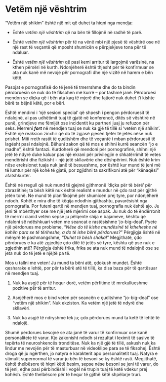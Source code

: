 # Vetëm një vështrim

"Vetëm një shikim" është një mit që duhet ta hiqni nga mendja:

- Është *vetëm një vështrim* që na bën të fillojmë në radhë të parë.

- Është *vetëm një vështrim* për të na vënë mbi një pjesë të vështirë ose në një rast të veçantë që mposht shumicën e përpjekjeve tona për të ndaluar.

- Është *vetëm një vështrim* që pasi kemi arritur të largojmë varësinë, na kthen përsëri në kurth. Ndonjëherë është thjesht për të konfirmuar se ata nuk kanë më nevojë për pornografi dhe një vizitë në harem e bën këtë.

Pasojat e pornografisë do të jenë të tmerrshme dhe do ta bindin përdoruesin se nuk do të fiksohen më kurrë – por tashmë janë. Përdoruesi mendon se diçka që i bën ata kaq të mjerë dhe fajtorë nuk duhet t'i kishte bërë ta bëjnë këtë, por e bëri.

Është mendimi i 'një sesioni special' që shpesh i pengon përdoruesit të ndalojnë, ai pas udhëtimit tuaj të gjatë në konferencë, ditës së vështirë në punë, grindjeve me fëmijët ose incidentit ku partneri juaj ju refuzon për seks. Merreni ***fort*** në mendjen tuaj se nuk ka gjë të tillë si 'vetëm një shikim'. Është një reaksion zinxhir që do të zgjasë pjesën tjetër të jetës nëse nuk prishet. Miti rreth rastit të çuditshëm dhe të veçantë i mban përdoruesit të lagësht pasi ndalojnë. Bëhuni zakon që të mos e shihni kurrë seancën "jo e madhe", është fantazi. Kurdoherë që mendoni për pornografinë, shihni një jetë të ndyrë duke kaluar pas një ekrani për privilegjin e shkatërrimit të vetes mendërisht dhe fizikisht - një jetë skllavërie dhe dëshpërimi. Nuk është krim nëse ereksionet tuaja nuk janë të besueshme, por është kur mund të jeni më të lumtur për një kohë të gjatë, por zgjidhni ta sakrifikoni atë për "kënaqësi" afatshkurtër.

Është në rregull që nuk mund të gjejmë gjithmonë ‘diçka për të bërë’ për zbrazëtinë; ta bësh këtë nuk është realisht e mundur në çdo rast për gjithë jetën tonë. Ne mund të planifikojmë për shumicën prej tyre, por ndonjëherë ndodh. Kohët e mira dhe të këqija ndodhin gjithashtu, pavarësisht nga pornografia. Por futeni qartë në mendjen tuaj, pornografia nuk është ajo. Ju jeni të mbërthyer ose me një jetë mjerimi ose aspak. Ju nuk do të ëndërronit të merrni cianid vetëm sepse ju pëlqente shija e bajameve, kështu që ndaloni së ndëshkuari veten me seancat e rastësishme 'jo-big-deal'. Pyete një përdorues me probleme, "*Nëse do të kishe mundësinë të ktheheshe në kohën para se të tëriheshe, a do të ishe bërë përdorues?*" Përgjigja është në mënyrë të pashmangshme, "*Duhet të bësh shaka!*" Megjithatë, çdo përdorues e ka atë zgjedhje çdo ditë të jetës së tyre, kështu që pse nuk e zgjedhin atë? Përgjigja është frika, frika se ata nuk mund të ndalojnë ose se jeta nuk do të jetë e njëjtë pa të.

Mos u tallni me veten! Ju mund ta bëni atë, çdokush mundet. Është qesharake e lehtë, por për ta bërë atë të tillë, ka disa baza për të qartësuar në mendjen tuaj.

1. Nuk ka asgjë për të hequr dorë, vetëm përfitime të mrekullueshme pozitive për të arritur.

2. Asnjëherë mos e bind veten për seancën e çuditshme "jo-big-deal" ose "vetëm një shikim". Nuk ekziston. Ka vetëm një jetë të ndyrë dhe skllavëri.

3. Nuk ka asgjë të ndryshme tek ju; çdo përdorues mund ta ketë të lehtë të ndalojë.

Shumë përdorues besojnë se ata janë të varur të konfirmuar ose kanë personalitete të varur. Kjo zakonisht ndodh si rezultat i leximit të sasive të tepërta të neuroshkencës tronditëse. Nuk ka një gjë të tillë, askush nuk ka lindur me nevojën për të masturbuar në videoklipe para se të fiksohej. Është droga që ju ngërthen, jo natyra e karakterit apo personalitetit tuaj. Natyra e stimulit supernormal të varur ju bën të besoni se ky është rasti. Megjithatë, është thelbësore të hiqni këtë besim, sepse nëse besoni se jeni të varur, do të jeni, edhe pasi përbindëshi i vogël në trupin tuaj të ketë vdekur prej kohësh. Është thelbësore për të hequr të gjithë këtë shpëlarje truri.
